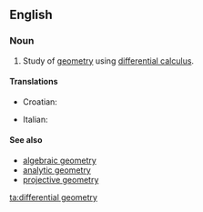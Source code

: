 ==English==
{{wikipedia}}

===Noun===
{{en-noun|-}}

# {{mathematics}} Study of [[geometry]] using [[differential calculus]].

====Translations====
{{trans-top|differential geometry}}
*Croatian: {{t-|hr|diferencijalna geometrija|f}}
{{trans-mid}}
*Italian: {{t-|it|geometria differenziale|f}}
{{trans-bottom}}

==== See also ====
*[[algebraic geometry]]
*[[analytic geometry]]
*[[projective geometry]]

[[ta:differential geometry]]